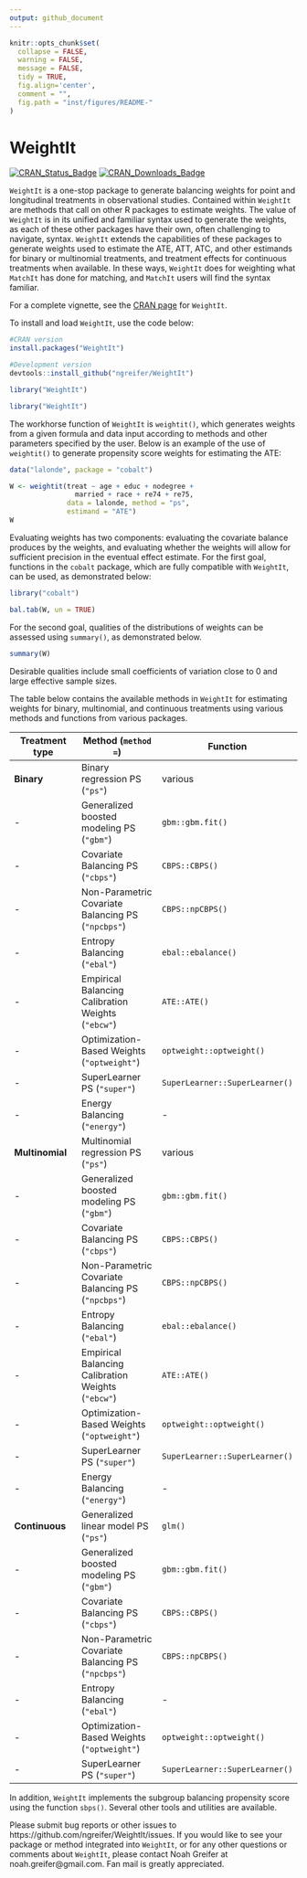 ```yaml
---
output: github_document
---
```


<!-- README.md is generated from README.Rmd. Please edit that file -->

```r
knitr::opts_chunk$set(
  collapse = FALSE,
  warning = FALSE,
  message = FALSE,
  tidy = TRUE,
  fig.align='center',
  comment = "",
  fig.path = "inst/figures/README-"
)
```
# WeightIt

[![CRAN_Status_Badge](https://r-pkg.org/badges/version-last-release/WeightIt?color=0047ab
)](https://cran.r-project.org/package=WeightIt)
[![CRAN_Downloads_Badge](https://cranlogs.r-pkg.org/badges/WeightIt?color=0047ab
)](https://cran.r-project.org/package=WeightIt)

`WeightIt` is a one-stop package to generate balancing weights for point and longitudinal treatments in observational studies. Contained within `WeightIt` are methods that call on other R packages to estimate weights. The value of `WeightIt` is in its unified and familiar syntax used to generate the weights, as each of these other packages have their own, often challenging to navigate, syntax. `WeightIt` extends the capabilities of these packages to generate weights used to estimate the ATE, ATT, ATC, and other estimands for binary or multinomial treatments, and treatment effects for continuous treatments when available. In these ways, `WeightIt` does for weighting what `MatchIt` has done for matching, and `MatchIt` users will find the syntax familiar.

For a complete vignette, see the [CRAN page](https://CRAN.R-project.org/package=WeightIt) for `WeightIt`.

To install and load `WeightIt`, use the code below:

```r
#CRAN version
install.packages("WeightIt")

#Development version
devtools::install_github("ngreifer/WeightIt")

library("WeightIt")
```
```r
library("WeightIt")
```

The workhorse function of `WeightIt` is `weightit()`, which generates weights from a given formula and data input according to methods and other parameters specified by the user. Below is an example of the use of `weightit()` to generate propensity score weights for estimating the ATE:

```r
data("lalonde", package = "cobalt")

W <- weightit(treat ~ age + educ + nodegree + 
                married + race + re74 + re75, 
              data = lalonde, method = "ps", 
              estimand = "ATE")
W
```

Evaluating weights has two components: evaluating the covariate balance produces by the weights, and evaluating whether the weights will allow for sufficient precision in the eventual effect estimate. For the first goal, functions in the `cobalt` package, which are fully compatible with `WeightIt`, can be used, as demonstrated below:

```r
library("cobalt")

bal.tab(W, un = TRUE)
```

For the second goal, qualities of the distributions of weights can be assessed using `summary()`, as demonstrated below.

```r
summary(W)
```

Desirable qualities include small coefficients of variation close to 0 and large effective sample sizes.

The table below contains the available methods in `WeightIt` for estimating weights for binary, multinomial, and continuous treatments using various methods and functions from various packages.
 
 Treatment type | Method (`method = `) | Function
 -------------- | -------------------- | --------
 **Binary** | Binary regression PS (`"ps"`) | various 
 - | Generalized boosted modeling PS (`"gbm"`) | `gbm::gbm.fit()`
 - | Covariate Balancing PS (`"cbps"`) | `CBPS::CBPS()`
 - | Non-Parametric Covariate Balancing PS (`"npcbps"`) | `CBPS::npCBPS()`
 - | Entropy Balancing (`"ebal"`) | `ebal::ebalance()`
 - | Empirical Balancing Calibration Weights (`"ebcw"`) | `ATE::ATE()`
 - | Optimization-Based Weights (`"optweight"`) | `optweight::optweight()`
 - | SuperLearner PS (`"super"`) | `SuperLearner::SuperLearner()`
 - | Energy Balancing (`"energy"`) | -
 **Multinomial** | Multinomial regression PS (`"ps"`) | various
 - | Generalized boosted modeling PS (`"gbm"`) | `gbm::gbm.fit()`
 - | Covariate Balancing PS (`"cbps"`) | `CBPS::CBPS()`
 - | Non-Parametric Covariate Balancing PS (`"npcbps"`) | `CBPS::npCBPS()`
 - | Entropy Balancing (`"ebal"`) | `ebal::ebalance()`
 - | Empirical Balancing Calibration Weights (`"ebcw"`) | `ATE::ATE()`
 - | Optimization-Based Weights (`"optweight"`) | `optweight::optweight()`
 - | SuperLearner PS (`"super"`) | `SuperLearner::SuperLearner()`
 - | Energy Balancing (`"energy"`) | -
 **Continuous** | Generalized linear model PS (`"ps"`) | `glm()`
 - | Generalized boosted modeling PS (`"gbm"`) | `gbm::gbm.fit()`
 - | Covariate Balancing PS (`"cbps"`) | `CBPS::CBPS()`
 - | Non-Parametric Covariate Balancing PS (`"npcbps"`) | `CBPS::npCBPS()`
 - | Entropy Balancing (`"ebal"`) | -
 - | Optimization-Based Weights (`"optweight"`) | `optweight::optweight()`
 - | SuperLearner PS (`"super"`) | `SuperLearner::SuperLearner()`

In addition, `WeightIt` implements the subgroup balancing propensity score using the function `sbps()`. Several other tools and utilities are available.

Please submit bug reports or other issues to https://github.com/ngreifer/WeightIt/issues. If you would like to see your package or method integrated into `WeightIt`, or for any other questions or comments about `WeightIt`, please contact Noah Greifer at noah.greifer@gmail.com. Fan mail is greatly appreciated.